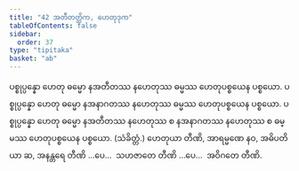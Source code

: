 ```yaml
---
title: "42 အတီတတ္တိက, ဟေတုဒုက"
tableOfContents: false
sidebar:
  order: 37
type: "tipitaka"
basket: "ab"
---
```



<DynamicBreadcrumb />

<Division number="84">

<Paragraph number="216">
ပစ္စုပ္ပန္နော ဟေတု ဓမ္မော နအတီတဿ နဟေတုဿ ဓမ္မဿ ဟေတုပစ္စယေန ပစ္စယော. ပစ္စုပ္ပန္နော ဟေတု ဓမ္မော နအနာဂတဿ နဟေတုဿ ဓမ္မဿ ဟေတုပစ္စယေန ပစ္စယော. ပစ္စုပ္ပန္နော ဟေတု ဓမ္မော နအတီတဿ နဟေတုဿ စ နအနာဂတဿ နဟေတုဿ စ ဓမ္မဿ ဟေတုပစ္စယေန ပစ္စယော. (သံခိတ္တံ.) ဟေတုယာ တီဏိ, အာရမ္မဏေ နဝ, အဓိပတိယာ ဆ, အနန္တရေ တီဏိ …ပေ…  သဟဇာတေ တီဏိ …ပေ…  အဝိဂတေ တီဏိ.
</Paragraph>
</Division>